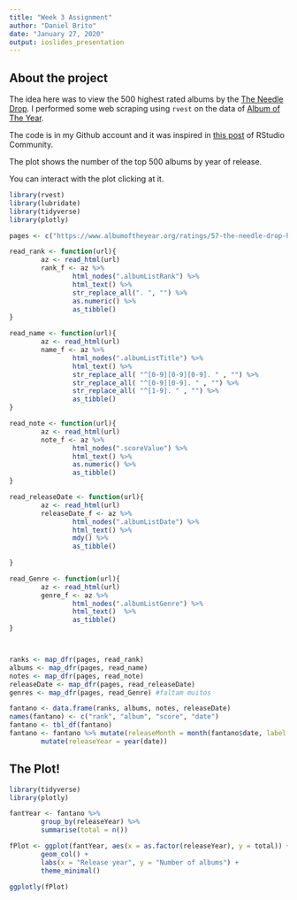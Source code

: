 ---
title: "Week 3 Assignment"
author: "Daniel Brito"
date: "January 27, 2020"
output: ioslides_presentation
---

## About the project

The idea here was to view the 500 highest rated albums by the [The Needle Drop](https://www.youtube.com/user/theneedledrop). I performed some web scraping using `rvest` on the data of [Album of The Year](https://www.albumoftheyear.org/ratings/57-the-needle-drop-highest-rated/all/1).

The code is in my Github account and it was inspired in [this post](https://community.rstudio.com/t/rvest-first-attempt-at-web-scraping-how-to-deal-with-multiple-pages-and-missing-values/13100/6) of RStudio Community.

The plot shows the number of the top 500 albums by year of release.

You can interact with the plot clicking at it.

```{r code, include = FALSE, cache=TRUE}
library(rvest)
library(lubridate)
library(tidyverse)
library(plotly)

pages <- c("https://www.albumoftheyear.org/ratings/57-the-needle-drop-highest-rated/all/") %>% paste0(1:20)

read_rank <- function(url){
        az <- read_html(url)
        rank_f <- az %>%
                html_nodes(".albumListRank") %>%
                html_text() %>%
                str_replace_all(". ", "") %>%
                as.numeric() %>%
                as_tibble()
}

read_name <- function(url){
        az <- read_html(url)
        name_f <- az %>%
                html_nodes(".albumListTitle") %>%
                html_text() %>%
                str_replace_all( "^[0-9][0-9][0-9]. " , "") %>%
                str_replace_all( "^[0-9][0-9]. " , "") %>%
                str_replace_all( "^[1-9]. " , "") %>%
                as_tibble()
}

read_note <- function(url){
        az <- read_html(url)
        note_f <- az %>%
                html_nodes(".scoreValue") %>%
                html_text() %>%
                as.numeric() %>%
                as_tibble()
}

read_releaseDate <- function(url){
        az <- read_html(url)
        releaseDate_f <- az %>%
                html_nodes(".albumListDate") %>%
                html_text() %>%
                mdy() %>%
                as_tibble()
                
}

read_Genre <- function(url){
        az <- read_html(url)
        genre_f <- az %>%
                html_nodes(".albumListGenre") %>%
                html_text()  %>%
                as_tibble()
}



ranks <- map_dfr(pages, read_rank)
albums <- map_dfr(pages, read_name)
notes <- map_dfr(pages, read_note)
releaseDate <- map_dfr(pages, read_releaseDate)
genres <- map_dfr(pages, read_Genre) #faltam muitos

fantano <- data.frame(ranks, albums, notes, releaseDate)
names(fantano) <- c("rank", "album", "score", "date")
fantano <- tbl_df(fantano)
fantano <- fantano %>% mutate(releaseMonth = month(fantano$date, label = TRUE, locale = "C")) %>%
        mutate(releaseYear = year(date))

```

## The Plot!

```{r packs, include = FALSE}
library(tidyverse)
library(plotly)
```

```{r plot, warning = FALSE, echo = FALSE, results = 'asis', fig.cap="Year of Release of the 500 Highest Rated Albums \n by The Needle Drop"}


fantYear <- fantano %>%
        group_by(releaseYear) %>%
        summarise(total = n())

fPlot <- ggplot(fantYear, aes(x = as.factor(releaseYear), y = total)) +
        geom_col() +
        labs(x = "Release year", y = "Number of albums") +
        theme_minimal()

ggplotly(fPlot)
```

